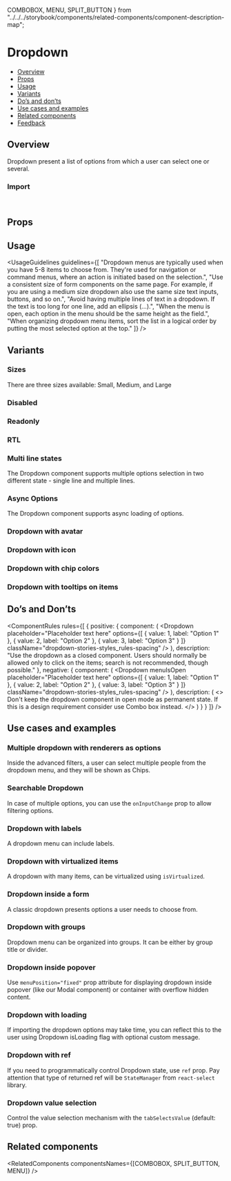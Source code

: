   COMBOBOX,
  MENU,
  SPLIT_BUTTON
} from "../../../storybook/components/related-components/component-description-map";

<Meta of={DropdownStories} />

# Dropdown

- [Overview](#overview)
- [Props](#props)
- [Usage](#usage)
- [Variants](#variants)
- [Do’s and don’ts](#dos-and-donts)
- [Use cases and examples](#use-cases-and-examples)
- [Related components](#related-components)
- [Feedback](#feedback)

## Overview

Dropdown present a list of options from which a user can select one or several.

<Canvas of={DropdownStories.Overview} />

### Import

```js
import { Dropdown } from "@vibe/core";
```

## Props

<PropsTable />

## Usage

<UsageGuidelines
  guidelines={[
    "Dropdown menus are typically used when you have 5-8 items to choose from. They're used for navigation or command menus, where an action is initiated based on the selection.",
    "Use a consistent size of form components on the same page. For example, if you are using a medium size dropdown also use the same size text inputs, buttons, and so on.",
    "Avoid having multiple lines of text in a dropdown. If the text is too long for one line, add an ellipsis (…).",
    "When the menu is open, each option in the menu should be the same height as the field.",
    "When organizing dropdown menu items, sort the list in a logical order by putting the most selected option at the top."
  ]}
/>

## Variants

### Sizes

There are three sizes available: Small, Medium, and Large

<Canvas of={DropdownStories.Sizes} />

### Disabled

<Canvas of={DropdownStories.Disabled} />

### Readonly

<Canvas of={DropdownStories.Readonly} />

### RTL

<Canvas of={DropdownStories.Rtl} />

### Multi line states

The Dropdown component supports multiple options selection in two different state - single line and multiple lines.

<Canvas of={DropdownStories.MultiChoiceWithDifferentStates} />

### Async Options

The Dropdown component supports async loading of options.

<Canvas of={DropdownStories.AsyncDropdown} />

### Dropdown with avatar

<Canvas of={DropdownStories.DropdownWithAvatar} />

### Dropdown with icon

<Canvas of={DropdownStories.DropdownWithIcon} />

### Dropdown with chip colors

<Canvas of={DropdownStories.DropdownWithChipColors} />

### Dropdown with tooltips on items

<Canvas of={DropdownStories.DropdownWithTooltipsOnItems} />

## Do’s and Don’ts

<ComponentRules
  rules={[
    {
      positive: {
        component: (
          <Dropdown
            placeholder="Placeholder text here"
            options={[
              { value: 1, label: "Option 1" },
              { value: 2, label: "Option 2" },
              { value: 3, label: "Option 3" }
            ]}
            className="dropdown-stories-styles_rules-spacing"
          />
        ),
        description:
          "Use the dropdown as a closed component. Users should normally be allowed only to click on the items; search is not recommended, though possible."
      },
      negative: {
        component: (
          <Dropdown
            menuIsOpen
            placeholder="Placeholder text here"
            options={[
              { value: 1, label: "Option 1" },
              { value: 2, label: "Option 2" },
              { value: 3, label: "Option 3" }
            ]}
            className="dropdown-stories-styles_rules-spacing"
          />
        ),
        description: (
          <>
            Don't keep the dropdown component in open mode as permanent state. If this is a design requirement consider
            use <StorybookLink page="Components/Combobox">Combo box</StorybookLink> instead.
          </>
        )
      }
    }
  ]}
/>

## Use cases and examples

### Multiple dropdown with renderers as options

Inside the advanced filters, a user can select multiple people from the dropdown menu, and they will be shown as Chips.

<Canvas of={DropdownStories.DropdownWithChips} />

### Searchable Dropdown

In case of multiple options, you can use the `onInputChange` prop to allow filtering options.

<Canvas of={DropdownStories.SearchableDropdown} />

### Dropdown with labels

A dropdown menu can include labels.

<Canvas of={DropdownStories.DropdownWithLabels} />

### Dropdown with virtualized items

A dropdown with many items, can be virtualized using `isVirtualized`.

<Canvas of={DropdownStories.VirtualizedDropdown} />

### Dropdown inside a form

A classic dropdown presents options a user needs to choose from.

<Canvas of={DropdownStories.DropdownInsideAForm} />

### Dropdown with groups

Dropdown menu can be organized into groups. It can be either by group title or divider.

<Canvas of={DropdownStories.DropdownWithGroups} />

### Dropdown inside popover

Use <code>menuPosition="fixed"</code> prop attribute for displaying dropdown inside popover (like our Modal
component) or container with overflow hidden content.

<TipDevTipPopover />

<Canvas of={DropdownStories.DropdownInsidePopover} />

### Dropdown with loading

If importing the dropdown options may take time, you can reflect this to the user using Dropdown isLoading flag with optional custom message.

<Canvas of={DropdownStories.DropdownWithLoading} />

### Dropdown with ref

If you need to programmatically control Dropdown state, use `ref` prop. Pay attention that type of returned ref will be `StateManager` from <Link withoutSpacing href="https://react-select.com/home">`react-select`</Link> library.

<Canvas of={DropdownStories.DropdownWithRef} />

### Dropdown value selection

Control the value selection mechanism with the <code>tabSelectsValue</code> (default: true) prop.

<Canvas of={DropdownStories.DropdownValueSelection} />

## Related components

<RelatedComponents componentsNames={[COMBOBOX, SPLIT_BUTTON, MENU]} />

